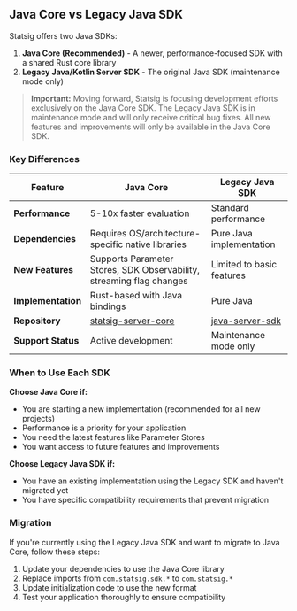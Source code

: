 ## Java Core vs Legacy Java SDK

Statsig offers two Java SDKs:

1. **Java Core (Recommended)** - A newer, performance-focused SDK with a shared Rust core library
2. **Legacy Java/Kotlin Server SDK** - The original Java SDK (maintenance mode only)

> **Important:** Moving forward, Statsig is focusing development efforts exclusively on the Java Core SDK. The Legacy Java SDK is in maintenance mode and will only receive critical bug fixes. All new features and improvements will only be available in the Java Core SDK.

### Key Differences

| Feature | Java Core | Legacy Java SDK |
| --- | --- | --- |
| **Performance** | 5-10x faster evaluation | Standard performance |
| **Dependencies** | Requires OS/architecture-specific native libraries | Pure Java implementation |
| **New Features** | Supports Parameter Stores, SDK Observability, streaming flag changes | Limited to basic features |
| **Implementation** | Rust-based with Java bindings | Pure Java |
| **Repository** | [statsig-server-core](https://github.com/statsig-io/statsig-server-core/tree/main/statsig-ffi/bindings/java) | [java-server-sdk](https://github.com/statsig-io/java-server-sdk) |
| **Support Status** | Active development | Maintenance mode only |

### When to Use Each SDK

**Choose Java Core if:**
- You are starting a new implementation (recommended for all new projects)
- Performance is a priority for your application
- You need the latest features like Parameter Stores
- You want access to future features and improvements

**Choose Legacy Java SDK if:**
- You have an existing implementation using the Legacy SDK and haven't migrated yet
- You have specific compatibility requirements that prevent migration

### Migration

If you're currently using the Legacy Java SDK and want to migrate to Java Core, follow these steps:

1. Update your dependencies to use the Java Core library
2. Replace imports from `com.statsig.sdk.*` to `com.statsig.*`
3. Update initialization code to use the new format
4. Test your application thoroughly to ensure compatibility
